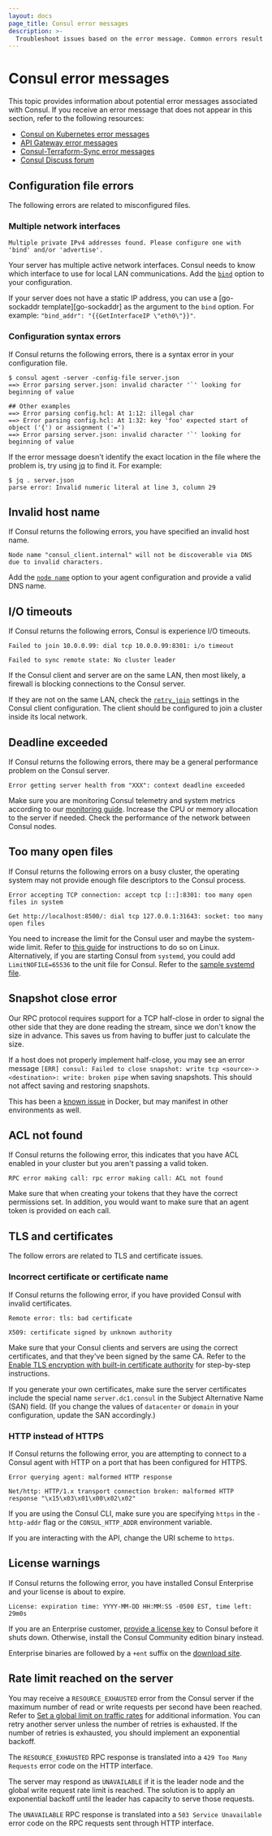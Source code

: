 ```yaml
---
layout: docs
page_title: Consul error messages
description: >-
  Troubleshoot issues based on the error message. Common errors result from failed actions, timeouts, multiple entries, bad and expired certificates, invalid characters, syntax parsing, malformed responses, and exceeded deadlines.
---
```


# Consul error messages

This topic provides information about potential error messages associated with Consul. If you receive an error message that does not appear in this section, refer to the following resources:

- [Consul on Kubernetes error messages](/consul/docs/error-messages/k8s)
- [API Gateway error messages](/consul/docs/error-messages/api-gateway)
- [Consul-Terraform-Sync error messages](/consul/docs/error-messages/cts)
- [Consul Discuss forum](https://discuss.hashicorp.com/)

## Configuration file errors

The following errors are related to misconfigured files.

### Multiple network interfaces

<CodeBlockConfig hideClipboard>

```log
Multiple private IPv4 addresses found. Please configure one with 'bind' and/or 'advertise'.
```

</CodeBlockConfig>

Your server has multiple active network interfaces. Consul needs to know which interface to use for local LAN communications. Add the [`bind`][bind] option to your configuration.

<Tip>

If your server does not have a static IP address, you can use a [go-sockaddr template][go-sockaddr] as the argument to the `bind` option. For example: `"bind_addr": "{{GetInterfaceIP \"eth0\"}}"`.

</Tip>

### Configuration syntax errors

If Consul returns the following errors, there is a syntax error in your configuration file.

```shell-session
$ consul agent -server -config-file server.json
==> Error parsing server.json: invalid character '`' looking for beginning of value

## Other examples
==> Error parsing config.hcl: At 1:12: illegal char
==> Error parsing config.hcl: At 1:32: key 'foo' expected start of object ('{') or assignment ('=')
==> Error parsing server.json: invalid character '`' looking for beginning of value
```

If the error message doesn't identify the exact location in the file where the problem is, try using [jq] to find it. For example:

```shell-session
$ jq . server.json
parse error: Invalid numeric literal at line 3, column 29
```

## Invalid host name

If Consul returns the following errors, you have specified an invalid host name.

<CodeBlockConfig hideClipboard>

```log
Node name "consul_client.internal" will not be discoverable via DNS due to invalid characters.
```

</CodeBlockConfig>

Add the [`node name`][node_name] option to your agent configuration and provide a valid DNS name.

## I/O timeouts

If Consul returns the following errors, Consul is experience I/O timeouts.

<CodeBlockConfig hideClipboard>

```log
Failed to join 10.0.0.99: dial tcp 10.0.0.99:8301: i/o timeout
```

</CodeBlockConfig>

<CodeBlockConfig hideClipboard>

```log
Failed to sync remote state: No cluster leader
```

</CodeBlockConfig>

If the Consul client and server are on the same LAN, then most likely, a firewall is blocking connections to the Consul server.

If they are not on the same LAN, check the [`retry_join`][retry_join] settings in the Consul client configuration. The client should be configured to join a cluster inside its local network.

## Deadline exceeded

If Consul returns the following errors, there may be a general performance problem on the Consul server.

<CodeBlockConfig hideClipboard>

```log
Error getting server health from "XXX": context deadline exceeded
```

</CodeBlockConfig>

Make sure you are monitoring Consul telemetry and system metrics according to our [monitoring guide][monitoring]. Increase the CPU or memory allocation to the server if needed. Check the performance of the network between Consul nodes.

## Too many open files

If Consul returns the following errors on a busy cluster, the operating system may not provide enough file descriptors to the Consul process.

<CodeBlockConfig hideClipboard>

```log
Error accepting TCP connection: accept tcp [::]:8301: too many open files in system
```

</CodeBlockConfig>

<CodeBlockConfig hideClipboard>

```log
Get http://localhost:8500/: dial tcp 127.0.0.1:31643: socket: too many open files
```

</CodeBlockConfig>

You need to increase the limit for the Consul user and maybe the system-wide limit. Refer to [this guide][files] for instructions to do so on Linux. Alternatively, if you are starting Consul from `systemd`, you could add `LimitNOFILE=65536` to the unit file for Consul. Refer to the [sample systemd file][systemd].

## Snapshot close error

Our RPC protocol requires support for a TCP half-close in order to signal the other side that they are done reading the stream, since we don't know the size in advance. This saves us from having to buffer just to calculate the size.

If a host does not properly implement half-close, you may see an error message `[ERR] consul: Failed to close snapshot: write tcp <source>-><destination>: write: broken pipe` when saving snapshots. This should not affect saving and restoring snapshots. 

This has been a [known issue](https://github.com/docker/libnetwork/issues/1204) in Docker, but may manifest in other environments as well.

## ACL not found

If Consul returns the following error, this indicates that you have ACL enabled in your cluster but you aren't passing a valid token. 

<CodeBlockConfig hideClipboard>

```log
RPC error making call: rpc error making call: ACL not found
```

</CodeBlockConfig>

Make sure that when creating your tokens that they have the correct permissions set. In addition, you would want to make sure that an agent token is provided on each call.

## TLS and certificates

The follow errors are related to TLS and certificate issues.

### Incorrect certificate or certificate name

If Consul returns the following error, if you have provided Consul with invalid certificates.

<CodeBlockConfig hideClipboard>

```log
Remote error: tls: bad certificate
```

</CodeBlockConfig>

<CodeBlockConfig hideClipboard>

```log
X509: certificate signed by unknown authority
```

</CodeBlockConfig>

Make sure that your Consul clients and servers are using the correct certificates, and that they've been signed by the same CA. Refer to the [Enable TLS encryption with built-in certificate authority][certificates] for step-by-step instructions.

If you generate your own certificates, make sure the server certificates include the special name `server.dc1.consul` in the Subject Alternative Name (SAN) field. (If you change the values of `datacenter` or `domain` in your configuration, update the SAN accordingly.)

### HTTP instead of HTTPS

If Consul returns the following error, you are attempting to connect to a Consul agent with HTTP on a port that has been configured for HTTPS.

<CodeBlockConfig hideClipboard>

```log
Error querying agent: malformed HTTP response
```

</CodeBlockConfig>
<CodeBlockConfig hideClipboard>

```log
Net/http: HTTP/1.x transport connection broken: malformed HTTP response "\x15\x03\x01\x00\x02\x02"
```

</CodeBlockConfig>

If you are using the Consul CLI, make sure you are specifying `https` in the `-http-addr` flag or the `CONSUL_HTTP_ADDR` environment variable.

If you are interacting with the API, change the URI scheme to `https`.

## License warnings

If Consul returns the following error, you have installed Consul Enterprise and your license is about to expire.

<CodeBlockConfig hideClipboard>

```log
License: expiration time: YYYY-MM-DD HH:MM:SS -0500 EST, time left: 29m0s
```

</CodeBlockConfig>

If you are an Enterprise customer, [provide a license key][license] to Consul before it shuts down. Otherwise, install the Consul Community edition binary instead.

Enterprise binaries are followed by a `+ent` suffix on the [download site][releases].

## Rate limit reached on the server

You may receive a `RESOURCE_EXHAUSTED` error from the Consul server if the maximum number of read or write requests per second have been reached. Refer to [Set a global limit on traffic rates](/consul/docs/agent/limits/set-global-traffic-rate-limits) for additional information. You can retry another server unless the number of retries is exhausted. If the number of retries is exhausted, you should implement an exponential backoff.

The `RESOURCE_EXHAUSTED` RPC response is translated into a `429 Too Many Requests` error code on the HTTP interface. 

The server may respond as `UNAVAILABLE` if it is the leader node and the global write request rate limit is reached. The solution is to apply an exponential backoff until the leader has capacity to serve those requests. 

The `UNAVAILABLE` RPC response is translated into a `503 Service Unavailable` error code on the  RPC requests sent through HTTP interface.

[node_name]: /consul/docs/agent/config/config-files#node_name
[retry_join]: /consul/docsreference-cli/agent#retry-join
[license]: /consul/commands/license
[releases]: https://releases.hashicorp.com/consul/
[files]: https://easyengine.io/tutorials/linux/increase-open-files-limit
[certificates]: /consul/docs/secure-consul/encryption/tls/builtin
[systemd]: /consul/tutorials/production-deploy/deployment-guide#configure-systemd
[monitoring]: /consul/tutorials/day-2-operations/monitor-datacenter-health
[bind]: /consul/docsreference-cli/agent#_bind
[jq]: https://stedolan.github.io/jq/
